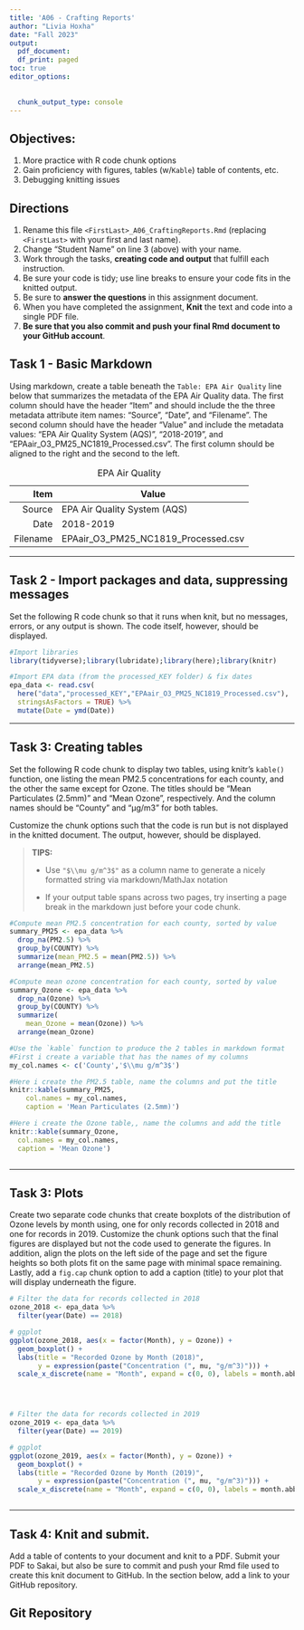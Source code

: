 ```yaml
---
title: 'A06 - Crafting Reports'
author: "Livia Hoxha" 
date: "Fall 2023"
output:
  pdf_document:
  df_print: paged 
toc: true
editor_options:
  
  
  chunk_output_type: console
---
```

\listoftables


## Objectives:

1.  More practice with R code chunk options
1.  Gain proficiency with figures, tables (w/`Kable`) table of contents, etc.
1.  Debugging knitting issues

## Directions

1.  Rename this file `<FirstLast>_A06_CraftingReports.Rmd` (replacing `<FirstLast>` with your first and last name).
1.  Change "Student Name" on line 3 (above) with your name.
1.  Work through the tasks, **creating code and output** that fulfill each instruction.
1.  Be sure your code is tidy; use line breaks to ensure your code fits in the knitted output.
1.  Be sure to **answer the questions** in this assignment document.
1.  When you have completed the assignment, **Knit** the text and code into a single PDF file.
1.  **Be sure that you also commit and push your final Rmd document to your GitHub account**.

## Task 1 - Basic Markdown

Using markdown, create a table beneath the `Table: EPA Air Quality` line below that summarizes the metadata of the EPA Air Quality data. The first column should have the header "Item" and should include the the three metadata attribute item names: "Source", "Date", and "Filename". The second column should have the header "Value" and include the metadata values: "EPA Air Quality System (AQS)", "2018-2019", and "EPAair_O3_PM25_NC1819_Processed.csv". The first column should be aligned to the right and the second to the left.

Table: EPA Air Quality

|     Item | Value                               |
|---------:|-------------------------------------|
|   Source | EPA Air Quality System (AQS)        |
|     Date | 2018-2019                           |
| Filename | EPAair_O3_PM25_NC1819_Processed.csv |


---

## Task 2 - Import packages and data, suppressing messages

Set the following R code chunk so that it runs when knit, but no messages, errors, or any output is shown. The code itself, however, should be displayed.

```r
#Import libraries
library(tidyverse);library(lubridate);library(here);library(knitr)

#Import EPA data (from the processed_KEY folder) & fix dates
epa_data <- read.csv(
  here("data","processed_KEY","EPAair_O3_PM25_NC1819_Processed.csv"),
  stringsAsFactors = TRUE) %>% 
  mutate(Date = ymd(Date))
```

---

## Task 3: Creating tables

Set the following R code chunk to display two tables, using knitr's `kable()` function, one listing the mean PM2.5 concentrations for each county, and the other the same except for Ozone. The titles should be "Mean Particulates (2.5mm)" and "Mean Ozone", respectively. And the column names should be "County" and "µg/m3" for both tables.

Customize the chunk options such that the code is run but is not displayed in the knitted document. The output, however, should be displayed.

> **TIPS:**
>
> -   Use `"$\\mu g/m^3$"` as a column name to generate a nicely formatted string via markdown/MathJax notation
>
> -   If your output table spans across two pages, try inserting a page break in the markdown just before your code chunk.


```r
#Compute mean PM2.5 concentration for each county, sorted by value
summary_PM25 <- epa_data %>% 
  drop_na(PM2.5) %>% 
  group_by(COUNTY) %>% 
  summarize(mean_PM2.5 = mean(PM2.5)) %>% 
  arrange(mean_PM2.5)

#Compute mean ozone concentration for each county, sorted by value
summary_Ozone <- epa_data %>% 
  drop_na(Ozone) %>% 
  group_by(COUNTY) %>% 
  summarize(
    mean_Ozone = mean(Ozone)) %>% 
  arrange(mean_Ozone)

#Use the `kable` function to produce the 2 tables in markdown format
#First i create a variable that has the names of my columns 
my_col.names <- c('County','$\\mu g/m^3$')

#Here i create the PM2.5 table, name the columns and put the title
knitr::kable(summary_PM25, 
    col.names = my_col.names, 
    caption = 'Mean Particulates (2.5mm)')

#Here i create the Ozone table,, name the columns and add the title
knitr::kable(summary_Ozone, 
  col.names = my_col.names, 
  caption = 'Mean Ozone')



```

---

## Task 3: Plots

Create two separate code chunks that create boxplots of the distribution of Ozone levels by month using, one for only records collected in 2018 and one for records in 2019. Customize the chunk options such that the final figures are displayed but not the code used to generate the figures. In addition, align the plots on the left side of the page and set the figure heights so both plots fit on the same page with minimal space remaining. Lastly, add a `fig.cap` chunk option to add a caption (title) to your plot that will display underneath the figure.



```r
# Filter the data for records collected in 2018
ozone_2018 <- epa_data %>% 
  filter(year(Date) == 2018)

# ggplot
ggplot(ozone_2018, aes(x = factor(Month), y = Ozone)) +
  geom_boxplot() +
  labs(title = "Recorded Ozone by Month (2018)",
       y = expression(paste("Concentration (", mu, "g/m^3)"))) +
  scale_x_discrete(name = "Month", expand = c(0, 0), labels = month.abb, drop = FALSE)





```


```r
# Filter the data for records collected in 2019
ozone_2019 <- epa_data %>% 
  filter(year(Date) == 2019)

# ggplot
ggplot(ozone_2019, aes(x = factor(Month), y = Ozone)) +
  geom_boxplot() +
  labs(title = "Recorded Ozone by Month (2019)",
       y = expression(paste("Concentration (", mu, "g/m^3)"))) +
  scale_x_discrete(name = "Month", expand = c(0, 0), labels = month.abb, drop = FALSE)



```

---
\newpage

## Task 4: Knit and submit.
Add a table of contents to your document and knit to a PDF. Submit your PDF to Sakai, but also be sure to commit and push your Rmd file used to create this knit document to GitHub. In the section below, add a link to your GitHub repository. 



## Git Repository

